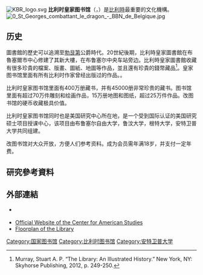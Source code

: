 [[File:KBR_logo.svg|thumb]]
'''比利时皇家图书馆'''（{{lang-nl|Koninklijke Bibliotheek België}}，{{lang-nl|Bibliothèque royale de Belgique}}）是[[比利時|比利時]]最重要的文化機構。
[[File:0_St_Georges_combattant_le_dragon__-_BBN_de_Belgique.jpg|thumb]]
==历史==
圖書館的歷史可以追溯至[[勃艮第|勃艮第]]公爵時代。20世紀後期，比利時皇家圖書館在布魯塞爾市中心修建了其新大樓，在布鲁塞尔中央车站旁边。比利時皇家圖書館收藏有很多珍貴的檔案、版畫、圖紙、地圖等作品，並且還有珍貴的錢幣藏品<ref>Murray, Stuart A. P. “The Library: An Illustrated History.” New York, NY: Skyhorse Publishing, 2012, p. 249-250.</ref>。皇家图书馆里面有所有比利时作家曾经出版过的作品。。

比利时皇家图书馆里面有400万册藏书，并有45000册非常珍贵的藏书。图书馆里面有超过70万件雕刻和绘画作品，15万册地图和图纸，超过25万件作品。改图书馆的硬币收藏极具价值。

比利时皇家图书馆同时也是美国研究中心所在地，是一个受到国际认证的美国研究硕士项目授课中心，该项目由布鲁塞尔自由大学，鲁汶大学，根特大学，安特卫普大学共同组建。

改图书馆对大众开放，方便人们参考资料。成为会员需年满18岁，并支付一定年费。

==研究參考資料==
{{Reflist}}

==外部連結==
{{commonscat|Koninklijke Bibliotheek/Bibliothèque Royale}}
* {{Official website|http://www.kbr.be/ }} {{nl icon}} {{fr icon}}
* [http://www.kbr.be/cas/ Official Website of the Center for American Studies] {{Wayback|url=http://www.kbr.be/cas/ |date=20160720114333 }} {{en icon}}
* [https://web.archive.org/web/20150508150721/http://www.kbr.be/librarium/parcours/parcours_nl.html Floorplan of the Library]

{{Coord|50|50|40|N|4|21|23|E|region:BE_type:landmark|display=title}}

{{欧洲题目|国家图书馆}}
{{Authority control}}
[[Category:国家图书馆|Category:国家图书馆]]
[[Category:比利时图书馆|Category:比利时图书馆]]
[[Category:安特卫普大学|Category:安特卫普大学]]
